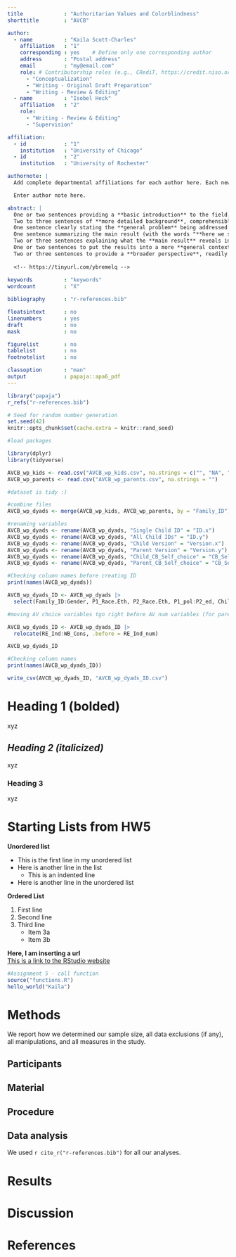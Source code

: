 ```yaml
---
title             : "Authoritarian Values and Colorblindness"
shorttitle        : "AVCB"

author: 
  - name          : "Kaila Scott-Charles"
    affiliation   : "1"
    corresponding : yes    # Define only one corresponding author
    address       : "Postal address"
    email         : "my@email.com"
    role: # Contributorship roles (e.g., CRediT, https://credit.niso.org/)
      - "Conceptualization"
      - "Writing - Original Draft Preparation" 
      - "Writing - Review & Editing"
  - name          : "Isobel Heck"
    affiliation   : "2"
    role:
      - "Writing - Review & Editing"
      - "Supervision"

affiliation:
  - id            : "1"
    institution   : "University of Chicago"
  - id            : "2"
    institution   : "University of Rochester"

authornote: |
  Add complete departmental affiliations for each author here. Each new line herein must be indented, like this line.

  Enter author note here.

abstract: |
  One or two sentences providing a **basic introduction** to the field,  comprehensible to a scientist in any discipline.
  Two to three sentences of **more detailed background**, comprehensible  to scientists in related disciplines.
  One sentence clearly stating the **general problem** being addressed by  this particular study.
  One sentence summarizing the main result (with the words "**here we show**" or their equivalent).
  Two or three sentences explaining what the **main result** reveals in direct comparison to what was thought to be the case previously, or how the  main result adds to previous knowledge.
  One or two sentences to put the results into a more **general context**.
  Two or three sentences to provide a **broader perspective**, readily comprehensible to a scientist in any discipline.
  
  <!-- https://tinyurl.com/ybremelq -->
  
keywords          : "keywords"
wordcount         : "X"

bibliography      : "r-references.bib"

floatsintext      : no
linenumbers       : yes
draft             : no
mask              : no

figurelist        : no
tablelist         : no
footnotelist      : no

classoption       : "man"
output            : papaja::apa6_pdf
---
```


```r
library("papaja")
r_refs("r-references.bib")
```

```r
# Seed for random number generation
set.seed(42)
knitr::opts_chunk$set(cache.extra = knitr::rand_seed)

```

```r
#load packages

library(dplyr)
library(tidyverse)

```

```r
AVCB_wp_kids <- read.csv("AVCB_wp_kids.csv", na.strings = c("", "NA", "#N/A"))
AVCB_wp_parents <- read.csv("AVCB_wp_parents.csv", na.strings = "")

#dataset is tidy :)

```

```r
#combine files
AVCB_wp_dyads <- merge(AVCB_wp_kids, AVCB_wp_parents, by = "Family_ID")

#renaming variables
AVCB_wp_dyads <- rename(AVCB_wp_dyads, "Single Child ID" = "ID.x")
AVCB_wp_dyads <- rename(AVCB_wp_dyads, "All Child IDs" = "ID.y")
AVCB_wp_dyads <- rename(AVCB_wp_dyads, "Child Version" = "Version.x")
AVCB_wp_dyads <- rename(AVCB_wp_dyads, "Parent Version" = "Version.y")
AVCB_wp_dyads <- rename(AVCB_wp_dyads, "Child_CB_Self_choice" = "CB_Self_choice.x")
AVCB_wp_dyads <- rename(AVCB_wp_dyads, "Parent_CB_Self_choice" = "CB_Self_choice.y")

```

```r
#Checking column names before creating ID
print(names(AVCB_wp_dyads))

AVCB_wp_dyads_ID <- AVCB_wp_dyads |> 
  select(Family_ID:Gender, P1_Race.Eth, P2_Race.Eth, P1_pol:P2_ed, Child_CB_Self_choice, CB_Parents_choice, RE_Ind_Self_choice:Parent_sum, RE_Ind:WB_Cons,COBRAS_1_num:AV_sum)

#moving AV choice variables tgo right before AV num variables (for parents) - will want to rename these later so that it's clear which ones are kid vs. parent variables

AVCB_wp_dyads_ID <- AVCB_wp_dyads_ID |> 
  relocate(RE_Ind:WB_Cons, .before = RE_Ind_num)

AVCB_wp_dyads_ID

#Checking column names
print(names(AVCB_wp_dyads_ID))

```

```r
write_csv(AVCB_wp_dyads_ID, "AVCB_wp_dyads_ID.csv")

```

# **Heading 1 (bolded)**  
xyz

## *Heading 2 (italicized)*  
xyz

### Heading 3  
xyz  

# Starting Lists from HW5

**Unordered list**

* This is the first line in my unordered list
* Here is another line in the list
    + This is an indented line
* Here is another line in the unordered list


**Ordered List**  

1. First line
2. Second line
3. Third line
    + Item 3a
    + Item 3b



**Here, I am inserting a url**  
[This is a link to the RStudio website](https://www.rstudio.com)

<!-- This is my HTML-style comment. I can see this, but it won't show up when I knit the document -->


```r
#Assignment 5 - call function
source("functions.R")
hello_world("Kaila")

```


# Methods
We report how we determined our sample size, all data exclusions (if any), all manipulations, and all measures in the study. <!-- 21-word solution (Simmons, Nelson & Simonsohn, 2012; retrieved from http://ssrn.com/abstract=2160588) -->

## Participants

## Material

## Procedure

## Data analysis
We used `r cite_r("r-references.bib")` for all our analyses.


# Results

# Discussion


\newpage

# References

::: {#refs custom-style="Bibliography"}
:::
